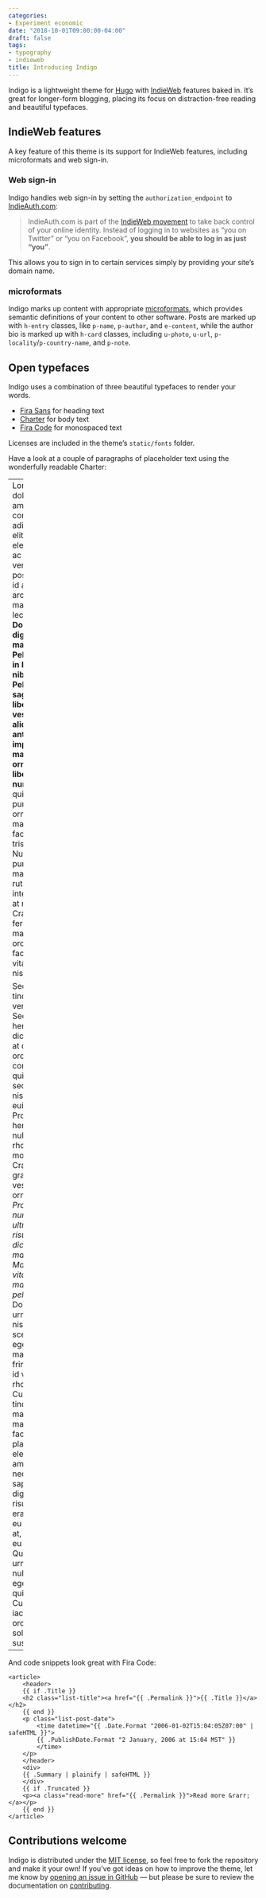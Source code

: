 ---
categories:
- Experiment economic
date: "2018-10-01T09:00:00-04:00"
draft: false
tags:
- typography
- indieweb
title: Introducing Indigo
---

Indigo is a lightweight theme for [Hugo][hugo] with [IndieWeb][indieweb] features baked in. It's great for longer-form blogging, placing its focus on distraction-free reading and beautiful typefaces.

<!--more-->

## IndieWeb features

A key feature of this theme is its support for IndieWeb features, including microformats and web sign-in.

### Web sign-in

Indigo handles web sign-in by setting the `authorization_endpoint` to [IndieAuth.com][indieauth]:

> IndieAuth.com is part of the [IndieWeb movement][why] to take back control of your online identity. Instead of logging in to websites as "you on Twitter" or "you on Facebook", **you should be able to log in as just "you"**.

This allows you to sign in to certain services simply by providing your site's domain name.

### microformats

Indigo marks up content with appropriate [microformats][mf2], which provides semantic definitions of your content to other software. Posts are marked up with `h-entry` classes, like `p-name`, `p-author`, and `e-content`, while the author bio is marked up with `h-card` classes, including `u-photo`, `u-url`, `p-locality`/`p-country-name`, and `p-note`.

## Open typefaces

Indigo uses a combination of three beautiful typefaces to render your words.

- [Fira Sans][fira-sans] for heading text
- [Charter][charter] for body text
- [Fira Code][fira-code] for monospaced text

Licenses are included in the theme’s `static/fonts` folder.

Have a look at a couple of paragraphs of placeholder text using the wonderfully readable Charter:

---
Lorem ipsum dolor sit amet, consectetur adipiscing elit. Integer eleifend nulla ac elit venenatis posuere. Sed id aliquam arcu, et malesuada lectus. **Donec et dignissim massa. Pellentesque in laoreet nibh. Pellentesque sagittis, libero quis vestibulum aliquam, ante risus imperdiet magna, at ornare dolor libero quis nunc.** Donec quis tempus purus. Cras ornare magna ac facilisis tristique. Nulla aliquet purus quis massa rutrum interdum ac at magna. Cras fermentum magna id orci viverra facilisis. Ut vitae lobortis nisl.

Sed interdum tincidunt venenatis. Sed hendrerit dictum nisi, at dignissim orci consectetur quis. Aenean sed nisl et nisl placerat euismod. Proin hendrerit nulla at rhoncus molestie. Cras eu gravida erat, vestibulum ornare diam. _Praesent nunc arcu, ultrices et risus sed, dictum mattis dui. Maecenas vitae nisl at massa porta pellentesque_. Donec eget urna eget nisl imperdiet scelerisque eget a mauris. Nam fringilla sem id vehicula rhoncus. Curabitur tincidunt massa mauris, facilisis placerat odio eleifend sit amet. Etiam nec vehicula sapien, at dignissim risus. Sed elit erat, lacinia eu vulputate at, semper eu nulla. Quisque a urna sed nulla viverra egestas nec quis nunc. Curabitur iaculis elit in orci sollicitudin suscipit.

---

And code snippets look great with Fira Code:

```
<article>
    <header>
    {{ if .Title }}
    <h2 class="list-title"><a href="{{ .Permalink }}">{{ .Title }}</a></h2>
    {{ end }}
    <p class="list-post-date">
        <time datetime="{{ .Date.Format "2006-01-02T15:04:05Z07:00" | safeHTML }}">
        {{ .PublishDate.Format "2 January, 2006 at 15:04 MST" }}
        </time>
    </p>
    </header>
    <div>
    {{ .Summary | plainify | safeHTML }}
    </div>
    {{ if .Truncated }}
    <p><a class="read-more" href="{{ .Permalink }}">Read more &rarr;</a></p>
    {{ end }}
</article>
```

## Contributions welcome

Indigo is distributed under the [MIT license][license], so feel free to fork the repository and make it your own! If you've got ideas on how to improve the theme, let me know by [opening an issue in GitHub](issue) — but please be sure to review the documentation on [contributing][contributing].

[hugo]: https://gohugo.io
[indieweb]: https://indieweb.org
[indieauth]: https://indieauth.com
[why]: https://indieweb.org/why
[mf2]: http://microformats.org
[fira-sans]: https://bboxtype.com/typefaces/FiraSans/#!layout=specimen
[charter]: https://practicaltypography.com/charter.html
[fira-code]: https://github.com/tonsky/FiraCode
[license]: https://github.com/AngeloStavrow/indigo/blob/master/LICENSE.md
[issue]: https://github.com/AngeloStavrow/indigo/issues
[contributing]: https://github.com/AngeloStavrow/indigo/blob/master/CONTRIBUTING.md
